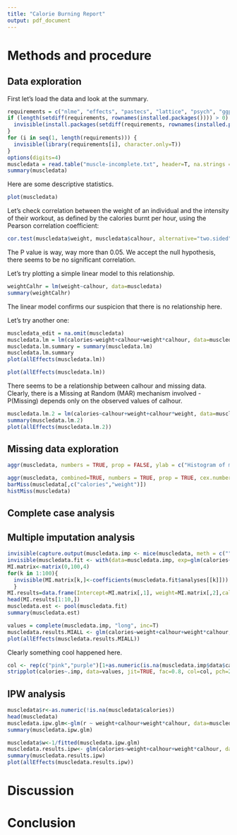 ```yaml
---
title: "Calorie Burning Report"
output: pdf_document
---
```


# Methods and procedure

## Data exploration
First let's load the data and look at the summary.
```r
requirements = c("nlme", "effects", "pastecs", "lattice", "psych", "ggplot2", "GGally", "mice", "VIM", "aod", "BaM", "lme4")
if (length(setdiff(requirements, rownames(installed.packages()))) > 0) {
  invisible(install.packages(setdiff(requirements, rownames(installed.packages())))) 
}
for (i in seq(1, length(requirements))) {
  invisible(library(requirements[i], character.only=T))
}
options(digits=4)
muscledata = read.table("muscle-incomplete.txt", header=T, na.strings = "NA")
summary(muscledata)
```

Here are some descriptive statistics.
```r
plot(muscledata)
```

Let's check correlation between the weight of an individual and the intensity of their workout, as defined by the calories burnt per hour, using the Pearson correlation coefficient:
```r
cor.test(muscledata$weight, muscledata$calhour, alternative="two.sided", method="pearson")
```

The P value is way, way more than 0.05. We accept the null hypothesis, there seems to be no significant correlation.

Let's try plotting a simple linear model to this relationship.
```r
weightCalhr = lm(weight~calhour, data=muscledata)
summary(weightCalhr)
```
The linear model confirms our suspicion that there is no relationship here.

Let's try another one:
```r
muscledata_edit = na.omit(muscledata)
muscledata.lm = lm(calories~weight+calhour+weight*calhour, data=muscledata_edit)
muscledata.lm.summary = summary(muscledata.lm)
muscledata.lm.summary
plot(allEffects(muscledata.lm))
```

```r
plot(allEffects(muscledata.lm))
```

There seems to be a relationship between calhour and missing data. Clearly, there is a Missing at Random (MAR) mechanism involved - P(Missing) depends only on the observed values of calhour.

```r
muscledata.lm.2 = lm(calories~calhour+weight+calhour*weight, data=muscledata_edit)
summary(muscledata.lm.2)
plot(allEffects(muscledata.lm.2))
```


## Missing data exploration

```r
aggr(muscledata, numbers = TRUE, prop = FALSE, ylab = c("Histogram of missing data", "Pattern"))
```


```r
aggr(muscledata, combined=TRUE, numbers = TRUE, prop = TRUE, cex.numbers=0.87, varheight = FALSE)
barMiss(muscledata[,c("calories","weight")])
histMiss(muscledata)
```



## Complete case analysis

## Multiple imputation analysis

```r
invisible(capture.output(muscledata.imp <- mice(muscledata, meth = c("", "", "norm"), m=100)))
invisible(muscledata.fit <- with(data=muscledata.imp, exp=glm(calories~weight+calhour+weight*calhour)))
MI.matrix<-matrix(0,100,4)
for(k in 1:100){ 
  invisible(MI.matrix[k,]<-coefficients(muscledata.fit$analyses[[k]]))
  }
MI.results=data.frame(Intercept=MI.matrix[,1], weight=MI.matrix[,2],calhour=MI.matrix[,3], interaction=MI.matrix[,4])
head(MI.results[1:10,])
muscledata.est <- pool(muscledata.fit)
summary(muscledata.est)
```

```r
values = complete(muscledata.imp, "long", inc=T)
muscledata.results.MIALL <- glm(calories~weight+calhour+weight*calhour, data=values)
plot(allEffects(muscledata.results.MIALL))
```

Clearly something cool happened here.

```r
col <- rep(c("pink","purple")[1+as.numeric(is.na(muscledata.imp$data$calories))],101)
stripplot(calories~.imp, data=values, jit=TRUE, fac=0.8, col=col, pch=20, cex=1.4, xlab="Imputation number")
```

## IPW analysis

```r
muscledata$r<-as.numeric(!is.na(muscledata$calories))
head(muscledata)
muscledata.ipw.glm<-glm(r ~ weight+calhour+weight*calhour, data=muscledata,family=binomial)
summary(muscledata.ipw.glm)
```

```r
muscledata$w<-1/fitted(muscledata.ipw.glm)
muscledata.results.ipw<- glm(calories~weight+calhour+weight*calhour, data=muscledata, weights=muscledata$w)
summary(muscledata.results.ipw)
plot(allEffects(muscledata.results.ipw))
```



# Discussion

# Conclusion


